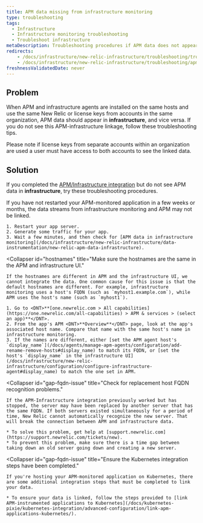 ```yaml
---
title: APM data missing from infrastructure monitoring
type: troubleshooting
tags:
  - Infrastructure
  - Infrastructure monitoring troubleshooting
  - Troubleshoot infrastructure
metaDescription: Troubleshooting procedures if APM data does not appear in your infrastructure monitoring UI in New Relic.
redirects:
    - /docs/infrastructure/new-relic-infrastructure/troubleshooting/troubleshooting-apm-data-not-infrastructure
    - /docs/infrastructure/new-relic-infrastructure/troubleshooting/apm-data-missing-infrastructure
freshnessValidatedDate: never
---
```


## Problem

When APM and infrastructure agents are installed on the same hosts and use the same New Relic <InlinePopover type="licenseKey"/> or license keys from accounts in the same organization, APM data should appear in <DNT>**infrastructure**</DNT>, and vice versa. If you do not see this APM-infrastructure linkage, follow these troubleshooting tips.

Please note if license keys from separate accounts within an organization are used a user must have access to both accounts to see the linked data.

## Solution

If you completed the [APM/Infrastructure integration](/docs/infrastructure/new-relic-infrastructure/data-instrumentation/new-relic-apm-data-infrastructure) but do not see APM data in <DNT>**infrastructure**</DNT>, try these troubleshooting procedures.

<CollapserGroup>
  <Collapser
    id="restart-app-server"
    title="Restart the app server."
  >
    If you have not restarted your APM-monitored application in a few weeks or months, the data streams from infrastructure monitoring and APM may not be linked.

    1. Restart your app server.
    2. Generate some traffic for your app.
    3. Wait a few minutes, and then check for [APM data in infrastructure monitoring](/docs/infrastructure/new-relic-infrastructure/data-instrumentation/new-relic-apm-data-infrastructure).
  </Collapser>

  <Collapser
    id="hostnames"
    title="Make sure the hostnames are the same in the APM and infrastructure UI."
  >
    If the hostnames are different in APM and the infrastructure UI, we cannot integrate the data. One common cause for this issue is that the default hostnames are different. For example, infrastructure monitoring uses a host's FQDN (such as `myhost1.example.com`), while APM uses the host's name (such as `myhost1`).

    1. Go to <DNT>**[one.newrelic.com > All capabilities](https://one.newrelic.com/all-capabilities) > APM & services > (select an app)**</DNT>.
    2. From the app's APM <DNT>**Overview**</DNT> page, look at the app's associated host name. Compare that name with the same host's name in infrastructure monitoring.
    3. If the names are different, either [set the APM agent host's `display_name`](/docs/agents/manage-apm-agents/configuration/add-rename-remove-hosts#display_name) to match its FQDN, or [set the host's `display_name` in the infrastructure UI](/docs/infrastructure/new-relic-infrastructure/configuration/configure-infrastructure-agent#display_name) to match the one set in APM.
  </Collapser>

  <Collapser
    id="gap-fqdn-issue"
    title="Check for replacement host FQDN recognition problems."
  >
    If the APM-Infrastructure integration previously worked but has stopped, the server may have been replaced by another server that has the same FQDN. If both servers existed simultaneously for a period of time, New Relic cannot automatically recognize the new server. That will break the connection between APM and infrastructure data.

    * To solve this problem, get help at [support.newrelic.com](https://support.newrelic.com/tickets/new).
    * To prevent this problem, make sure there is a time gap between taking down an old server going down and creating a new server.
  </Collapser>

  <Collapser
    id="gap-fqdn-issue"
    title="Ensure the Kubernetes integration steps have been completed."
  >
    If you're hosting your APM-monitored application on Kubernetes, there are some additional integration steps that must be completed to link your data.

    * To ensure your data is linked, follow the steps provided to [link APM-instrumented applications to Kubernetes](/docs/kubernetes-pixie/kubernetes-integration/advanced-configuration/link-apm-applications-kubernetes/).
  </Collapser>
</CollapserGroup>
